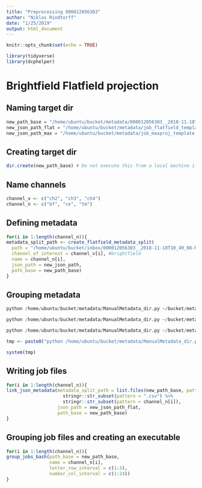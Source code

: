 ```yaml
---
title: "Preprocessing 000012056303"
author: "Niklas Rindtorff"
date: "1/25/2019"
output: html_document
---
```


```r
knitr::opts_chunk$set(echo = TRUE)
```

```r
library(tidyverse)
library(dcphelper)
```

# Brightfield Flatfield projection
## Naming target dir 

```r
new_path_base = "/home/ubuntu/bucket/metadata/000012056303__2018-11-18T10_49_08-Measurement_1/"
new_json_path_flat = "/home/ubuntu/bucket/metadata/job_flatfield_template.json"
new_json_path_max = "/home/ubuntu/bucket/metadata/job_maxproj_template.json"
```

## Creating target dir 

```r
dir.create(new_path_base) # Do not execute this from a local machine if you expect other AWS services to access the directory later on
```

## Name channels

```r
channel_v <- c("ch2", "ch3", "ch4")
channel_n <- c("bf", "ce", "tm")
```


## Defining metadata

```r
for(i in 1:length(channel_n)){
metadata_split_path <- create_flatfield_metadata_split(
  path = "/home/ubuntu/bucket/inbox/000012056303__2018-11-18T10_49_08-Measurement_1/Images/",
  channel_of_interest = channel_v[i], #brightfield
  name = channel_n[i],
  json_path = new_json_path,
  path_base = new_path_base)
}
```


## Grouping metadata

```python
python /home/ubuntu/bucket/metadata/ManualMetadata_dir.py ~/bucket/metadata/000012056303__2018-11-18T10_49_08-Measurement_1/ "['Metadata_parent','Metadata_timepoint', 'Metadata_well', 'Metadata_fld', 'Metadata_channel']" "bf"

python /home/ubuntu/bucket/metadata/ManualMetadata_dir.py ~/bucket/metadata/000012056303__2018-11-18T10_49_08-Measurement_1/ "['Metadata_parent','Metadata_timepoint', 'Metadata_well', 'Metadata_fld', 'Metadata_channel']" "ce"

python /home/ubuntu/bucket/metadata/ManualMetadata_dir.py ~/bucket/metadata/000012056303__2018-11-18T10_49_08-Measurement_1/ "['Metadata_parent','Metadata_timepoint', 'Metadata_well', 'Metadata_fld', 'Metadata_channel']" "tm"
```

```r
tmp <- paste0("python /home/ubuntu/bucket/metadata/ManualMetadata_dir.py ~/bucket/metadata/000012056303__2018-11-18T10_49_08-Measurement_1/ " ,'"[\'Metadata_parent\',\'Metadata_timepoint\', \'Metadata_well\', \'Metadata_fld\', \'Metadata_channel\']"', '"bf"')

system(tmp)
```


## Writing job files

```r
for(i in 1:length(channel_n)){
link_json_metadata(metadata_split_path = list.files(new_path_base, pattern = "metadata_", full.names = TRUE) %>%
                     stringr::str_subset(pattern = ".csv") %>%
                     stringr::str_subset(pattern = channel_n[i]), 
                   json_path = new_json_path_flat, 
                   path_base = new_path_base)
}
```

## Grouping job files and creating an executable

```r
for(i in 1:length(channel_n)){
group_jobs_bash(path_base = new_path_base,
                name = channel_n[i],
                letter_row_interval = c(1:3),
                number_col_interval = c(1:24))
}
```

